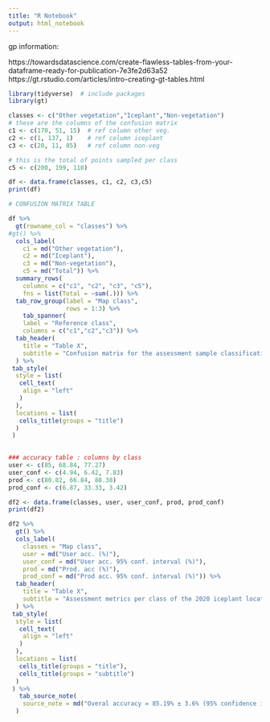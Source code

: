 ```yaml
---
title: "R Notebook"
output: html_notebook
---
```


gp information:

https://towardsdatascience.com/create-flawless-tables-from-your-dataframe-ready-for-publication-7e3fe2d63a52
https://gt.rstudio.com/articles/intro-creating-gt-tables.html

```r
library(tidyverse)  # include packages 
library(gt)

```


```r
classes <- c("Other vegetation","Iceplant","Non-vegetation")
# these are the columns of the confusion matrix
c1 <- c(170, 51, 15)  # ref column other veg.
c2 <- c(1, 137, 1)    # ref column iceplant
c3 <- c(20, 11, 85)   # ref column non-veg

# this is the total of points sampled per class
c5 <- c(200, 199, 110)

df <- data.frame(classes, c1, c2, c3,c5)
print(df)
```


```r

# CONFUSION MATRIX TABLE

df %>%
  gt(rowname_col = "classes") %>% 
#gt() %>% 
  cols_label(
    c1 = md("Other vegetation"),
    c2 = md("Iceplant"),
    c3 = md("Non-vegetation"),
    c5 = md("Total")) %>%  
  summary_rows(
    columns = c("c1", "c2", "c3", "c5"),
    fns = list(Total = ~sum(.))) %>% 
  tab_row_group(label = "Map class",
                rows = 1:3) %>% 
    tab_spanner(
    label = "Reference class",
    columns = c("c1","c2","c3")) %>% 
  tab_header(
    title = "Table X",
    subtitle = "Confusion matrix for the assessment sample classification (ground validated points)"
  ) %>% 
 tab_style(
  style = list(
   cell_text(
    align = "left"
   )
  ),
  locations = list(
   cells_title(groups = "title")
  )
 ) 
     
```


```r
### accuracy table : columns by class
user <- c(85, 68.84, 77.27)
user_conf <- c(4.94, 6.42, 7.83)
prod <- c(80.82, 66.84, 88.38)
prod_conf <- c(6.87, 33.33, 3.42)

df2 <- data.frame(classes, user, user_conf, prod, prod_conf)
print(df2)
```


```r
df2 %>% 
  gt() %>% 
  cols_label(
    classes = "Map class",
    user = md("User acc. (%)"),
    user_conf = md("User acc. 95% conf. interval (%)"),
    prod = md("Prod. acc (%)"),
    prod_conf = md("Prod acc. 95% conf. interval (%)")) %>%  
  tab_header(
    title = "Table X",
    subtitle = "Assessment metrics per class of the 2020 iceplant location map on the Santa Barbara County Coast"
  ) %>% 
 tab_style(
  style = list(
   cell_text(
    align = "left"
   )
  ),
  locations = list(
   cells_title(groups = "title"),
   cells_title(groups = "subtitle")   
  )
 ) %>% 
   tab_source_note(
    source_note = md("Overal accuracy = 85.19% ± 3.6% (95% confidence interval)")
  )
```


